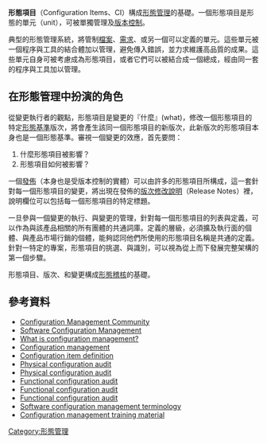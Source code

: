 '''形態項目'''（Configuration Items、CI）構成[[形態管理|形態管理]]的基礎。一個形態項目是形態的單元（unit），可被單獨管理及[[版本控制|版本控制]]。

典型的形態管理系統，將管制[[檔案|檔案]]、[[需求_(產品開發)|需求]]、或另一個可以定義的單元。這些單元被一個程序與工具的結合體加以管理，避免傳入錯誤，並力求維護高品質的成果。這些單元自身可被考慮成為形態項目，或者它們可以被結合成一個總成，經由同一套的程序與工具加以管理。

== 在形態管理中扮演的角色 ==

從變更執行者的觀點，形態項目是變更的『什麼』(what)，修改一個形態項目的特定[[形態基準|形態基準]]版次，將會產生該同一個形態項目的新版次，此新版次的形態項目本身也是一個形態基準。審視一個變更的效應，首先要問：

#什麼形態項目被影響？
#形態項目如何被影響？

一個[[發佈|發佈]]（本身也是受版本控制的實體）可以由許多的形態項目所構成，這一套針對每一個形態項目的變更，將出現在發佈的[[版次修改說明|版次修改說明]]（Release Notes）裡，說明欄位可以包括每一個形態項目的特定標題。

一旦參與一個變更的執行、與變更的管理，針對每一個形態項目的列表與定義，可以作為與該產品相關的所有團體的共通詞庫。定義的層級，必須擴及執行面的個體、與產品市場行銷的個體，能夠認同他們所使用的形態項目名稱是共通的定義。針對一特定的專案，形態項目的挑選、與識別，可以視為從上而下發展完整架構的第一個步驟。

形態項目、版次、和變更構成[[形態稽核|形態稽核]]的基礎。

== 參考資料 ==

* [https://web.archive.org/web/20070216011646/http://www.cmcommunity.com/ Configuration Management Community] 
* [https://web.archive.org/web/20070207233442/http://cs.wwc.edu/%7Eaabyan/435/Configuration.html Software Configuration Management] 
* [http://www.awprofessional.com/articles/article.asp?p=31451&rl=1 What is configuration management?] {{Wayback|url=http://www.awprofessional.com/articles/article.asp?p=31451&rl=1 |date=20070428041132 }} 
* [https://web.archive.org/web/20061018153318/http://www.getahead-direct.com/gwpm32-configuration-management-explained.htm Configuration management] 
* [http://www.chambers.com.au/glossary/configit.htm Configuration item definition] {{Wayback|url=http://www.chambers.com.au/glossary/configit.htm |date=20070118211754 }} 
* [http://www.cmcrossroads.com/cgi-bin/cmwiki/bin/view/CM/PhysicalConfigurationAudit Physical configuration audit] {{Wayback|url=http://www.cmcrossroads.com/cgi-bin/cmwiki/bin/view/CM/PhysicalConfigurationAudit |date=20060315194630 }} 
* [http://www.chambers.com.au/glossary/physical.htm Physical configuration audit] {{Wayback|url=http://www.chambers.com.au/glossary/physical.htm |date=20070120230838 }} 
* [http://www.cmcrossroads.com/cgi-bin/cmwiki/bin/view/CM/FunctionalConfigurationAudit Functional configuration audit] {{Wayback|url=http://www.cmcrossroads.com/cgi-bin/cmwiki/bin/view/CM/FunctionalConfigurationAudit |date=20060315201508 }} 
* [https://web.archive.org/web/20051029122355/http://www.marcorsyscom.usmc.mil/sites/cmnav/CMNav/Functional-Configuration-Audit.asp Functional configuration audit] 
* [http://www.chambers.com.au/glossary/functaud.htm Functional configuration audit] {{Wayback|url=http://www.chambers.com.au/glossary/functaud.htm |date=20070121145101 }} 
* [https://web.archive.org/web/20070312013843/http://www.stsc.hill.af.mil/crosstalk/1995/01/Terms.asp Software configuration management terminology] 
* [https://web.archive.org/web/20070311022903/http://www.esa.int/home-ind/ESA-Article-fullArticle_par-05_1050493978529.html Configuration management training material]

[[Category:形態管理|Category:形態管理]]